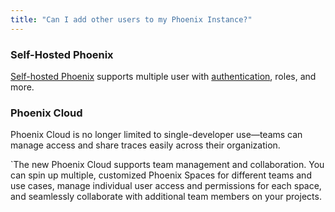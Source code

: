 ```yaml
---
title: "Can I add other users to my Phoenix Instance?"
---
```


### Self-Hosted Phoenix

[Self-hosted Phoenix](/phoenix/self-hosting/features/authentication) supports multiple user with [authentication](/phoenix/self-hosting/features/authentication), roles, and more.

### Phoenix Cloud

Phoenix Cloud is no longer limited to single-developer use—teams can manage access and share traces easily across their organization.

\`The new Phoenix Cloud supports team management and collaboration. You can spin up multiple, customized Phoenix Spaces for different teams and use cases, manage individual user access and permissions for each space, and seamlessly collaborate with additional team members on your projects.
